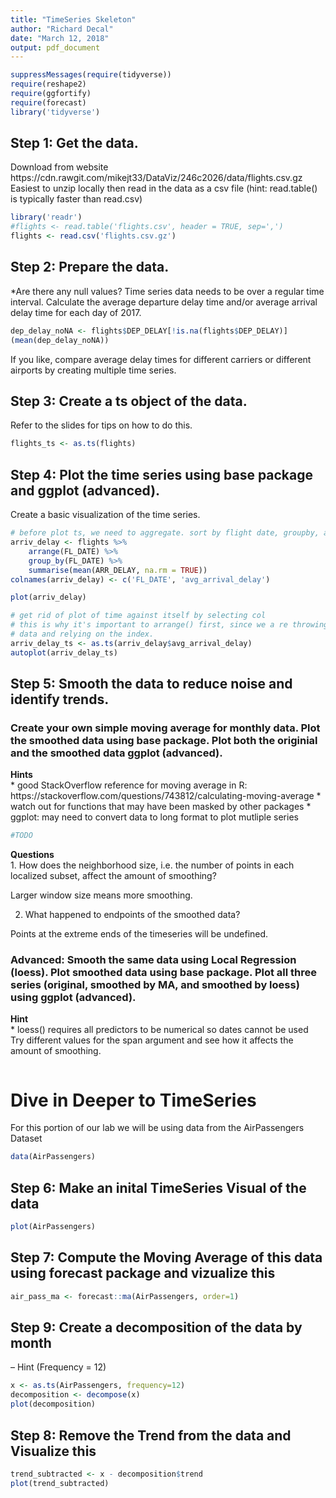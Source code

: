 ```yaml
---
title: "TimeSeries Skeleton"
author: "Richard Decal"
date: "March 12, 2018"
output: pdf_document
---
```

```r
suppressMessages(require(tidyverse))
require(reshape2)
require(ggfortify)
require(forecast)
library('tidyverse')
```
## Step 1: Get the data.  
Download from website https://cdn.rawgit.com/mikejt33/DataViz/246c2026/data/flights.csv.gz
Easiest to unzip locally then read in the data as a csv file (hint: read.table() is typically faster than read.csv)  

```r
library('readr')
#flights <- read.table('flights.csv', header = TRUE, sep=',')
flights <- read.csv('flights.csv.gz')
```

## Step 2: Prepare the data.  

*Are there any null values?
Time series data needs to be over a regular time interval. Calculate the average departure delay time and/or average arrival delay time for each day of 2017.

```r
dep_delay_noNA <- flights$DEP_DELAY[!is.na(flights$DEP_DELAY)]
(mean(dep_delay_noNA))
```
If you like, compare average delay times for different carriers or different airports by creating multiple time series.

## Step 3: Create a ts object of the data.

Refer to the slides for tips on how to do this.
```r
flights_ts <- as.ts(flights)
```

## Step 4: Plot the time series using base package and ggplot (advanced).
Create a basic visualization of the time series.
```r
# before plot ts, we need to aggregate. sort by flight date, groupby, aggregate with mean
arriv_delay <- flights %>% 
    arrange(FL_DATE) %>% 
    group_by(FL_DATE) %>% 
    summarise(mean(ARR_DELAY, na.rm = TRUE))
colnames(arriv_delay) <- c('FL_DATE', 'avg_arrival_delay')

plot(arriv_delay)

# get rid of plot of time against itself by selecting col
# this is why it's important to arrange() first, since we a re throwing out that 
# data and relying on the index.
arriv_delay_ts <- as.ts(arriv_delay$avg_arrival_delay)
autoplot(arriv_delay_ts)
```
## Step 5: Smooth the data to reduce noise and identify trends.

### Create your own simple moving average for monthly data. Plot the smoothed data using base package. Plot both the originial and the smoothed data ggplot (advanced). 

__Hints__  
* good StackOverflow reference for moving average in R: https://stackoverflow.com/questions/743812/calculating-moving-average
* watch out for functions that may have been masked by other packages
* ggplot: may need to convert data to long format to plot mutliple series  
```r
#TODO

```

__Questions__  
1. How does the neighborhood size, i.e. the number of points in each localized subset, affect the amount of smoothing? 

Larger window size means more smoothing.

2. What happened to endpoints of the smoothed data?  

Points at the extreme ends of the timeseries will be undefined.


### Advanced: Smooth the same data using Local Regression (loess). Plot smoothed data using base package. Plot all three series (original, smoothed by MA, and smoothed by loess) using ggplot (advanced).


__Hint__  
* loess() requires all predictors to be numerical so dates cannot be used  
Try different values for the span argument and see how it affects the amount of smoothing.  

```r

```
# Dive in Deeper to TimeSeries  
For this portion of our lab we will be using data from the AirPassengers Dataset  

```r
data(AirPassengers)
```

## Step 6: Make an inital TimeSeries Visual of the data  

```r
plot(AirPassengers)
```

## Step 7: Compute the Moving Average of this data using forecast package and vizualize this  

```r
air_pass_ma <- forecast::ma(AirPassengers, order=1)
```

## Step 9: Create a decomposition of the data by month  
-- Hint (Frequency = 12)

```r
x <- as.ts(AirPassengers, frequency=12)
decomposition <- decompose(x)
plot(decomposition)
```


## Step 8: Remove the Trend from the data and Visualize this  

```r
trend_subtracted <- x - decomposition$trend
plot(trend_subtracted)
```
